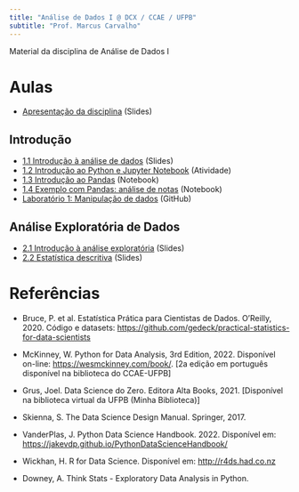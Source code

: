 ```yaml
---
title: "Análise de Dados I @ DCX / CCAE / UFPB"
subtitle: "Prof. Marcus Carvalho"
---
```


Material da disciplina de Análise de Dados I

# Aulas

- [Apresentação da disciplina](1-introducao/0-apresentacao.qmd) (Slides)

## Introdução

- [1.1 Introdução à análise de dados](1-introducao/1-introducao-ad.qmd) (Slides)
- [1.2 Introdução ao Python e Jupyter Notebook](1-introducao/2-intro-python-jupyter.qmd) (Atividade)
- [1.3 Introdução ao Pandas](1-introducao/3-intro-pandas.ipynb) (Notebook)
- [1.4 Exemplo com Pandas: análise de notas](1-introducao/4-exemplo-pandas.ipynb) (Notebook)
- [Laboratório 1: Manipulação de dados](https://github.com/analisededados-ufpb/lab-manipulacao-dados) (GitHub)

## Análise Exploratória de Dados

- [2.1 Introdução à análise exploratória](2-eda/1-intro-eda.qmd) (Slides)
- [2.2 Estatística descritiva](2-eda/2-estatistica-descritiva.qmd) (Slides)

# Referências

- Bruce, P. et al. Estatística Prática para Cientistas de Dados. O’Reilly, 2020. Código e datasets: [https://github.com/gedeck/practical-statistics-for-data-scientists](https://github.com/gedeck/practical-statistics-for-data-scientists)

- McKinney, W. Python for Data Analysis, 3rd Edition, 2022. Disponível on-line: [https://wesmckinney.com/book/](https://wesmckinney.com/book/). [2a edição em português disponível na biblioteca do CCAE-UFPB]

- Grus, Joel. Data Science do Zero. Editora Alta Books, 2021. [Disponível na biblioteca virtual da UFPB (Minha Biblioteca)]

- Skienna, S. The Data Science Design Manual. Springer, 2017.

- VanderPlas, J. Python Data Science Handbook. 2022. Disponível em: [https://jakevdp.github.io/PythonDataScienceHandbook/](https://jakevdp.github.io/PythonDataScienceHandbook/)

- Wickhan, H. R for Data Science. Disponível em: [http://r4ds.had.co.nz](http://r4ds.had.co.nz)

- Downey, A. Think Stats - Exploratory Data Analysis in Python. 
